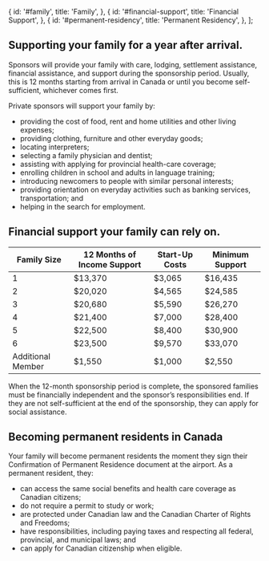 
  {
    id: '#family',
    title: 'Family',
  },
  {
    id: '#financial-support',
    title: 'Financial Support',
  },
  {
    id: '#permanent-residency',
    title: 'Permanent Residency',
  },
];

<h2 id="family">Supporting your family for a year after arrival.</h2>

Sponsors will provide your family with care, lodging, settlement assistance, financial assistance, and support during the sponsorship period. Usually, this is 12 months starting from arrival in Canada or until you become self-sufficient, whichever comes first.

Private sponsors will support your family by:

- providing the cost of food, rent and home utilities and other living expenses;
- providing clothing, furniture and other everyday goods;
- locating interpreters;
- selecting a family physician and dentist;
- assisting with applying for provincial health-care coverage;
- enrolling children in school and adults in language training;
- introducing newcomers to people with similar personal interests;
- providing orientation on everyday activities such as banking services, transportation; and
- helping in the search for employment.

<h2 id="financial-support">Financial support your family can rely on.</h2>

| Family Size       | 12 Months of Income Support | Start-Up Costs | Minimum Support |
| ----------------- | --------------------------- | -------------- | --------------- |
| 1                 | $13,370                     | $3,065         | $16,435         |
| 2                 | $20,020                     | $4,565         | $24,585         |
| 3                 | $20,680                     | $5,590         | $26,270         |
| 4                 | $21,400                     | $7,000         | $28,400         |
| 5                 | $22,500                     | $8,400         | $30,900         |
| 6                 | $23,500                     | $9,570         | $33,070         |
| Additional Member | $1,550                      | $1,000         | $2,550          |

When the 12-month sponsorship period is complete, the sponsored families must be financially independent and the sponsor’s responsibilities end. If they are not self-sufficient at the end of the sponsorship, they can apply for social assistance.

<h2 id="permanent-residency">Becoming permanent residents in Canada</h2>

Your family will become permanent residents the moment they sign their Confirmation of Permanent Residence document at the airport. As a permanent resident, they:

- can access the same social benefits and health care coverage as Canadian citizens;
- do not require a permit to study or work;
- are protected under Canadian law and the Canadian Charter of Rights and Freedoms;
- have responsibilities, including paying taxes and respecting all federal, provincial, and municipal laws; and
- can apply for Canadian citizenship when eligible.
